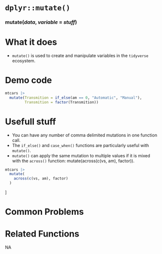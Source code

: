 # [`dplyr::mutate()`]{.blue}
 
 
### [mutate]{.blue}(*data*, *variable* = *stuff*){.center} 
 
# What it does 


+ [`mutate()`]{.blue} is used to create and manipulate variables in the `tidyverse` ecosystem.
  
 
# Demo code 

```r
mtcars |> 
  mutate(Transmition = if_else(am == 0, "Automatic", "Manual"),
         Transmition = factor(Transmition))
```
  
 
# Usefull stuff 

+ You can have any number of comma delimited mutations in one function call.
+ The [`if_else()`]{.blue} and [`case_when()`]{.blue} functions are particularly useful with [`mutate()`]{.blue}.
+ [`mutate()`]{.blue} can apply the same mutation to multiple values if it is mixed with the [`across()`]{.blue} function:   mutate(across(c(vs, am), factor)).
```r
mtcars |> 
  mutate(
    across(c(vs, am), factor)
  )
```
]
  
 
# Common Problems 

  
 
# Related Functions 
NA  
